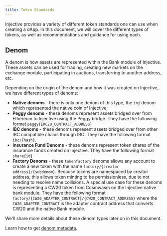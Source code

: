```yaml
---
title: Token Standards
---
```


Injective provides a variety of different token standards one can use when creating a dApp. In this document, we will cover the different types of tokens, as well as recommendations and guidance for using each.

## Denom

A denom is how assets are represented within the Bank module of Injective. These assets can be used for trading, creating new markets on the exchange module, participating in auctions, transferring to another address, etc.

Depending on the origin of the denom and how it was created on Injective, we have different types of denoms:

* **Native denoms** - there is only one denom of this type, the `inj` denom which represented the native coin of Injective,
* **Peggy denoms** - these denoms represent assets bridged over from Ethereum to Injective using the Peggy bridge. They have the following format `peggy{ERC20_CONTRACT_ADDRESS}`
* **IBC denoms** - these denoms represent assets bridged over from other IBC compatible chains through IBC. They have the following format `ibc/{hash}`.
* **Insurance Fund Denoms** - these denoms represent token shares of the insurance funds created on Injective. They have the following format `share{id}`
* **Factory Denoms** - these `tokenfactory` denoms allows any account to create a new token with the name `factory/{creator address}/{subdenom}`. Because tokens are namespaced by creator address, this allows token minting to be permissionless, due to not needing to resolve name collisions. A special use case for these denoms is representing a CW20 token from Cosmwasm on the Injective native bank module. They have the following format `factory/{CW20_ADAPTER_CONTRACT}/{CW20_CONTRACT_ADDRESS}` where the `CW20_ADAPTER_CONTRACT` is the adapter contract address that converts CW20 and the native Bank module.

We'll share more details about these denom types later on in this document.

Learn how to get [denom metadata](../../developers/assets/token-metadata/).
